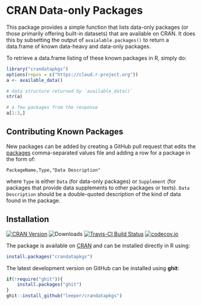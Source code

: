 # CRAN Data-only Packages #

This package provides a simple function that lists data-only packages (or those primarily offering built-in datasets) that are available on CRAN. It does this by subsetting the output of `avaialable.packages()` to return a data.frame of known data-heavy and data-only packages.

To retrieve a data.frame listing of these known packages in R, simply do:

```r
library("crandatapkgs")
options(repos = c("https://cloud.r-project.org"))
a <- available_data()

# data structure returned by `available_data()`
str(a)

# a few packages from the response
a[1:3,]
```

## Contributing Known Packages ##

New packages can be added by creating a GitHub pull request that edits the [packages](https://github.com/leeper/crandatapkgs/blob/master/inst/packages/packages) comma-separated values file and adding a row for a package in the form of:

```
PackageName,Type,"Data Description"
```

where `Type` is either `Data` (for data-only packages) or `Supplement` (for packages that provide data supplements to other packages or texts). `Data Description` should be a double-quoted description of the kind of data found in the package.


## Installation ##

[![CRAN Version](http://www.r-pkg.org/badges/version/crandatapkgs)](https://cran.r-project.org/package=crandatapkgs)
![Downloads](http://cranlogs.r-pkg.org/badges/crandatapkgs)
[![Travis-CI Build Status](https://travis-ci.org/leeper/crandatapkgs.png?branch=master)](https://travis-ci.org/leeper/crandatapkgs)
[![codecov.io](http://codecov.io/github/leeper/crandatapkgs/coverage.svg?branch=master)](http://codecov.io/github/leeper/crandatapkgs?branch=master)

The package is available on [CRAN](https://cran.r-project.org/package=crandatapkgs) and can be installed directly in R using:

```R
install.packages("crandatapkgs")
```

The latest development version on GitHub can be installed using **ghit**:

```R
if(!require("ghit")){
    install.packages("ghit")
}
ghit::install_github("leeper/crandatapkgs")
```

